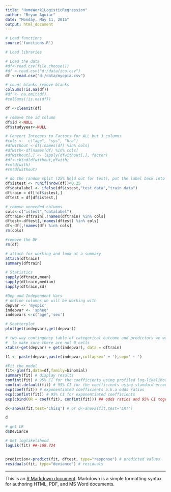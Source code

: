 ```yaml
---
title: "HomeWork1LogisticRegression"
author: "Bryan Aguiar"
date: "Monday, May 11, 2015"
output: html_document
---
```




```r
# Load functions
source('functions.R')

# Load libraries
```

```r
# Load the data
#df<-read.csv(file.choose())
#df <-read.csv("d:/data/icu.csv")
df <-read.csv("d:/data/myopia.csv")

# count blanks remove blanks
colSums(!is.na(df))
#df <- na.omit(df)
#colSums(!is.na(df))

df <-cleanit(df)

# remove the id column
df$id <-NULL
df$studyyear<-NULL

# Convert Integers to Factors for ALL but 3 columns
#cols <-  c("age", "sys", "hra")
#dfwithout <-df[!names(df) %in% cols]
#dfwith<-df[names(df) %in% cols]
#dfwithout[,] <- lapply(dfwithout[,], factor)
#df<-cbind(dfwithout,dfwith)
#rm(dfwith)
#rm(dfwithout)

# do the random split (25% held out for test), put the label back into the data frame
df$istest <- runif(nrow(df))<0.25
df$datalabel <- ifelse(df$istest,"test data","train data")
dftrain = df[!df$istest,]
dftest = df[df$istest,]

# remove unneeded columns
cols<-c("istest","datalabel")
dftrain<-dftrain[,!names(dftrain) %in% cols]
dftest<-dftest[,!names(dftest) %in% cols]
df<-df[,!names(df) %in% cols]
rm(cols)

#remove the DF
rm(df)

# attach for working and look at a summary
attach(dftrain)
summary(dftrain)

# Statistics
sapply(dftrain,mean)
sapply(dftrain,median)
sapply(dftrain,sd)

#Dep and Independent Vars
# define columns we will be working with
depvar <- 'myopic'
indepvar <- 'spheq'
indepvars <-c('age','sex')

# Scatterplot
plot(get(indepvar),get(depvar))

# two-way contingency table of categorical outcome and predictors we want
#  to make sure there are not 0 cells
xtabs(~get(depvar) + get(indepvar), data = dftrain)

f1 <- paste(depvar,paste(indepvar,collapse=' + '),sep=' ~ ')

#Fit the model
fit<-glm(f1,data=df,family=binomial)
summary(fit) # display results
confint(fit) # 95% CI for the coefficients using profiled log-likelihood
confint.default(fit) # 95% CI for the coefficients using standard errors
exp(coef(fit)) # exponentiated coefficients a.k.a odds ratios
exp(confint(fit)) # 95% CI for exponentiated coefficients
exp(cbind(OR = coef(fit), confint(fit))) ## odds ratios and 95% CI together

d<-anova(fit,test='Chisq') # or d<-anova(fit,test='LRT')

d

# get LR
d$Deviance

# Get loglikelihood
logLik(fit) ##-168.724


prediction<-predict(fit, dftest, type="response") # predicted values
residuals(fit, type="deviance") # residuals
```


___
This is an [R Markdown document](http://rmarkdown.rstudio.com). Markdown is a simple formatting syntax for authoring HTML, PDF, and MS Word documents.